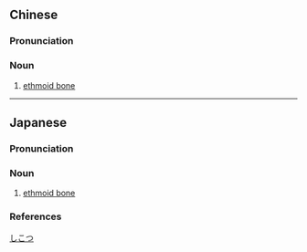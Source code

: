 {{also|筛骨}}
==Chinese==
{{zh-forms|s=筛骨}}

===Pronunciation===
{{zh-pron
|m=shāigǔ
|c=sai1 gwat1
|cat=n
}}

===Noun===
{{zh-noun}}

# {{lb|zh|skeleton}} [[ethmoid bone]]

----

==Japanese==
{{ja-kanjitab|し|こつ|yomi=o}}

===Pronunciation===
{{ja-pron|yomi=o|しこつ|acc=0|acc_ref=DJR}}

===Noun===
{{ja-noun|しこつ}}

# [[ethmoid bone]]

===References===
<references/>

[[Category:ja:Skeleton|しこつ]]